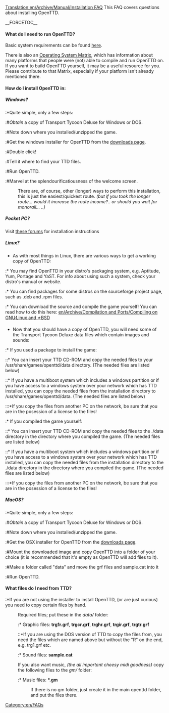 [[Translation:en/Archive/Manual/Installation FAQ]]
[[Category:en/FAQs]]
This FAQ covers questions about installing OpenTTD.

__FORCETOC__
====What do I need to run OpenTTD?====
Basic system requirements can be found [[en/Archive/Manual/System Requirements|here]].

There is also an [[en/OSMatrix|Operating System Matrix]], which has information about many platforms that people were (not) able to compile and run OpenTTD on. If you want to build OpenTTD yourself, it may be a useful resource for you. Please contribute to that Matrix, especially if your platform isn't already mentioned there.

====How do I install OpenTTD in:====
=====Windows?=====
:*Quite simple, only a few steps:
:#''Obtain'' a copy of Transport Tycoon Deluxe for Windows or DOS.
:#Note down where you installed/unzipped the game.
:#Get the windows installer for OpenTTD from the [http://www.openttd.com/downloads.php downloads page].
:#Double click!
:#Tell it where to find your TTD files.
:#Run OpenTTD.
:#Marvel at the splendourificatiousness of the welcome screen.

:There are, of course, other (longer) ways to perform this installation, this is just the easiest/quickest route. ''(but if you took the longer route... would it increase the route income?.. or should you wait for monorail... ..)''

=====Pocket PC?=====
Visit [http://www.esoftinteractive.com/forums/viewforum.php?f=23 these forums] for installation instructions

=====Linux?=====
* As with most things in Linux, there are various ways to get a working copy of OpenTTD:
:* You may find OpenTTD in your distro's packaging system, e.g. Aptitude, Yum, Portage and YaST. For info about using such a system, check your distro's manual or website.
:* You can find packages for some distros on the sourceforge project page, such as .deb and .rpm files.
:* You can download the source and compile the game yourself! You can read how to do this here: [[en/Archive/Compilation and Ports/Compiling on GNU∕Linux and 🟉BSD]]
* Now that you should have a copy of OpenTTD, you will need some of the Transport Tycoon Deluxe data files which contain images and sounds:
:* If you used a package to install the game:
::* You can insert your TTD CD-ROM and copy the needed files to your /usr/share/games/openttd/data directory. (The needed files are listed below)
::* If you have a multiboot system which includes a windows partition or if you have access to a windows system over your network which has TTD installed, you can copy the needed files from the installation directory to /usr/share/games/openttd/data. (The needed files are listed below)
:::*If you copy the files from another PC on the network, be sure that you are in the posession of a license to the files!
:* If you compiled the game yourself:
::* You can insert your TTD CD-ROM and copy the needed files to the ./data directory in the directory where you compiled the game. (The needed files are listed below)
::* If you have a multiboot system which includes a windows partition or if you have access to a windows system over your network which has TTD installed, you can copy the needed files from the installation directory to the ./data directory in the directory where you compiled the game. (The needed files are listed below)
:::*If you copy the files from another PC on the network, be sure that you are in the posession of a license to the files!

=====MacOS?=====
:*Quite simple, only a few steps:
:#''Obtain'' a copy of Transport Tycoon Deluxe for Windows or DOS.
:#Note down where you installed/unzipped the game.
:#Get the OSX installer for OpenTTD from the [http://www.openttd.com/downloads.php downloads page].
:#Mount the downloaded image and copy OpenTTD into a folder of your choice (it is recommended that it's empty as OpenTTD will add files to it).
:#Make a folder called "data" and move the grf files and sample.cat into it
:#Run OpenTTD.

====What files do I need from TTD?====
:*If you are not using the installer to install OpenTTD, (or are just curious) you need to copy certain files by hand.
:Required files; put these in the <i>data/</i> folder:
::* Graphic files: <b>trg1r.grf</b>, <b>trgcr.grf</b>, <b>trghr.grf</b>, <b>trgir.grf</b>, <b>trgtr.grf</b>
:::*If you are using the DOS version of TTD to copy the files from, you need the files which are named above but without the "R" on the end, e.g. trg1.grf etc.
::* Sound files: <b>sample.cat</b>
:If you also want music, ''(the all important cheesy midi goodness)'' copy the following files to the  <i>gm/</i> folder:
::* Music files: <b>*.gm</b>
::If there is no gm folder, just create it in the main openttd folder, and put the files there.